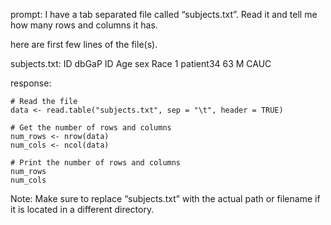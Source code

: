 prompt:
I have a tab separated file called "subjects.txt". Read it and tell me how many rows and columns it has. 

here are first few lines of the file(s).

subjects.txt:
ID	dbGaP ID	Age	sex	Race
1	patient34	63	M	CAUC


response:
```
# Read the file
data <- read.table("subjects.txt", sep = "\t", header = TRUE)

# Get the number of rows and columns
num_rows <- nrow(data)
num_cols <- ncol(data)

# Print the number of rows and columns
num_rows
num_cols
```
Note: Make sure to replace "subjects.txt" with the actual path or filename if it is located in a different directory.
